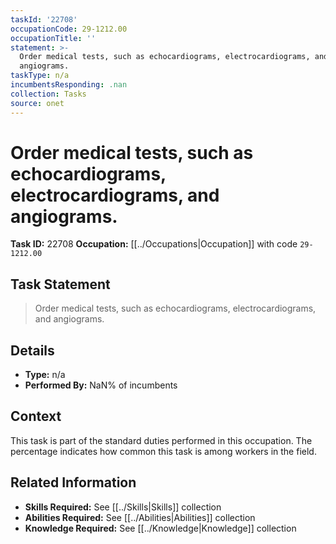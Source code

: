 ```yaml
---
taskId: '22708'
occupationCode: 29-1212.00
occupationTitle: ''
statement: >-
  Order medical tests, such as echocardiograms, electrocardiograms, and
  angiograms.
taskType: n/a
incumbentsResponding: .nan
collection: Tasks
source: onet
---
```

# Order medical tests, such as echocardiograms, electrocardiograms, and angiograms.

**Task ID:** 22708
**Occupation:** [[../Occupations|Occupation]] with code `29-1212.00`

## Task Statement

> Order medical tests, such as echocardiograms, electrocardiograms, and angiograms.

## Details

- **Type:** n/a
- **Performed By:** NaN% of incumbents

## Context

This task is part of the standard duties performed in this occupation. The percentage indicates how common this task is among workers in the field.

## Related Information

- **Skills Required:** See [[../Skills|Skills]] collection
- **Abilities Required:** See [[../Abilities|Abilities]] collection
- **Knowledge Required:** See [[../Knowledge|Knowledge]] collection
